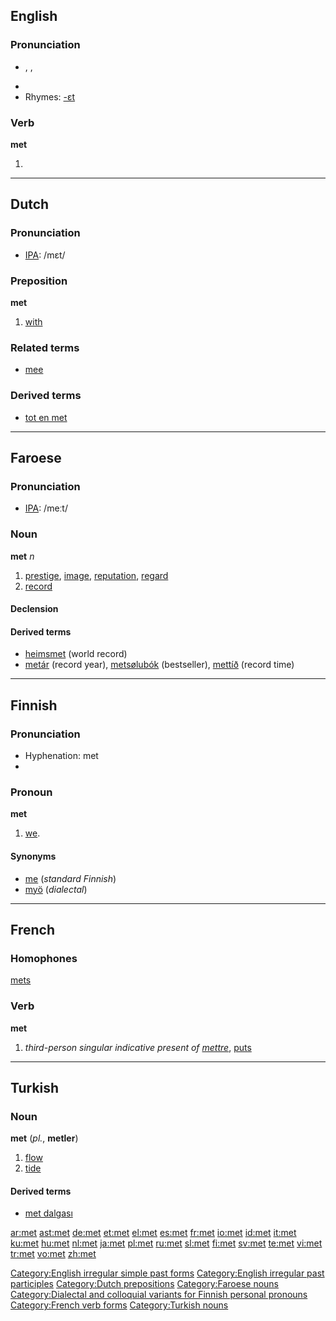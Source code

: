 {{see|Met}}
{{wikipedia}}
==English==

{{rank|able|five|need|394|met|boy|c.|strong}}

===Pronunciation===
*{{AHD|met}}, {{IPA|/mεt/}}, {{SAMPA|/mEt/}}
*{{audio|en-us-met.ogg|Audio (US)}}
*Rhymes: [[Rhymes:English:-ɛt|-ɛt]]

===Verb===
'''met'''

# {{past of|[[meet]]}}

<!--this belongs on the page for "meet" ====Translations====
*Dutch: [[ontmoette]], [[ontmoetten]]
*Esperanto: [[renkontis]]
*Indonesian: [[temu|bertemu]], [[temu|menemui]]
*Japanese: [[会った]] ([[あった]], atta)
*Swedish: [[mötte]]

===Verb===
'''met'''

# past participle of to [[meet]]

====Translations====
*Dutch: [[ontmoet]]
*Indonesian: [[temu|bertemu]], [[temu|menemui]], [[temu|ditemui]]
*Japanese: [[会った]] ([[あった]], atta)
*Swedish: [[mött]] -->

[[Category:English irregular simple past forms]]
[[Category:English irregular past participles]]

----

==Dutch==

===Pronunciation===
*[[w:IPA|IPA]]: /mεt/

===Preposition===
'''met'''

# [[with]]

===Related terms===
* [[mee#Dutch|mee]]

===Derived terms===
* [[tot en met]]

[[Category:Dutch prepositions]]

----

==Faroese==

===Pronunciation===
*[[w:IPA|IPA]]: /meːt/

===Noun===
'''met''' ''n''

# [[prestige]], [[image]], [[reputation]], [[regard]]
# [[record]]

====Declension====
{{fo-decl-noun-n3|met}}

====Derived terms====
*[[heimsmet]] (world record)
*[[metár]]  (record year), [[metsølubók]] (bestseller), [[mettíð]] (record time)

[[Category:Faroese nouns]]

----

==Finnish==

===Pronunciation===
*Hyphenation: met
*{{IPA|lang=fi|[met]}}

===Pronoun===
'''met'''

# {{context|personal|dialectal|lang=fi}} [[we]].

====Synonyms====
*[[me#Finnish|me]] (''standard Finnish'')
*[[myö]] (''dialectal'')

[[Category:Dialectal and colloquial variants for Finnish personal pronouns]]

----

==French==

===Homophones===
[[mets]]

===Verb===
'''met'''

# ''third-person singular indicative present of [[mettre]]'', [[put]]s

[[Category:French verb forms]]

----



==Turkish==

===Noun===
'''met''' (''pl.'', '''metler''')

# [[flow]]
# [[tide]]

====Derived terms====
*[[met dalgası]]

[[Category:Turkish nouns]]

[[ar:met]]
[[ast:met]]
[[de:met]]
[[et:met]]
[[el:met]]
[[es:met]]
[[fr:met]]
[[io:met]]
[[id:met]]
[[it:met]]
[[ku:met]]
[[hu:met]]
[[nl:met]]
[[ja:met]]
[[pl:met]]
[[ru:met]]
[[sl:met]]
[[fi:met]]
[[sv:met]]
[[te:met]]
[[vi:met]]
[[tr:met]]
[[vo:met]]
[[zh:met]]